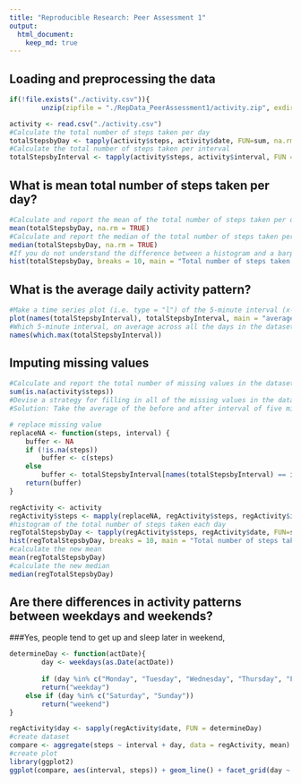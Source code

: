 ```yaml
---
title: "Reproducible Research: Peer Assessment 1"
output: 
  html_document:
    keep_md: true
---
```

## Loading and preprocessing the data
```r
if(!file.exists("./activity.csv")){
        unzip(zipfile = "./RepData_PeerAssessment1/activity.zip", exdir = "./") }

activity <- read.csv("./activity.csv")
#Calculate the total number of steps taken per day
totalStepsbyDay <- tapply(activity$steps, activity$date, FUN=sum, na.rm = TRUE)
#Calculate the total number of steps taken per interval
totalStepsbyInterval <- tapply(activity$steps, activity$interval, FUN = mean, na.rm=TRUE)

```


## What is mean total number of steps taken per day?
```r
#Calculate and report the mean of the total number of steps taken per day
mean(totalStepsbyDay, na.rm = TRUE)
#Calculate and report the median of the total number of steps taken per day
median(totalStepsbyDay, na.rm = TRUE)
#If you do not understand the difference between a histogram and a barplot, research the difference between them. Make a histogram of the total number of steps taken each day
hist(totalStepsbyDay, breaks = 10, main = "Total number of steps taken per day", xlab = "Steps taken per day")
```

## What is the average daily activity pattern?

```r
#Make a time series plot (i.e. type = "l") of the 5-minute interval (x-axis) and the average number of steps taken, averaged across all days (y-axis)
plot(names(totalStepsbyInterval), totalStepsbyInterval, main = "average daily activity pattern", xlab = "Interval of Day", ylab = "Avg Steps Taken")
#Which 5-minute interval, on average across all the days in the dataset, contains the maximum number of steps?
names(which.max(totalStepsbyInterval))
```
## Imputing missing values
```r
#Calculate and report the total number of missing values in the dataset (i.e. the total number of rows with NAs)
sum(is.na(activity$steps))
#Devise a strategy for filling in all of the missing values in the dataset. The strategy does not need to be sophisticated.
#Solution: Take the average of the before and after interval of five minutes

# replace missing value
replaceNA <- function(steps, interval) {
    buffer <- NA
    if (!is.na(steps))
        buffer <- c(steps)
    else
        buffer <- totalStepsbyInterval[names(totalStepsbyInterval) == interval]
    return(buffer)
}

regActivity <- activity
regActivity$steps <- mapply(replaceNA, regActivity$steps, regActivity$interval)
#histogram of the total number of steps taken each day 
regTotalStepsbyDay <- tapply(regActivity$steps, regActivity$date, FUN=sum)
hist(regTotalStepsbyDay, breaks = 10, main = "Total number of steps taken per day", xlab = "Steps taken per day")
#calculate the new mean
mean(regTotalStepsbyDay)
#calculate the new median
median(regTotalStepsbyDay)
```

## Are there differences in activity patterns between weekdays and weekends?
###Yes, people tend to get up and sleep later in weekend,
```r
determineDay <- function(actDate){
        day <- weekdays(as.Date(actDate))
        
        if (day %in% c("Monday", "Tuesday", "Wednesday", "Thursday", "Friday"))
        return("weekday")
    else if (day %in% c("Saturday", "Sunday"))
        return("weekend")
}

regActivity$day <- sapply(regActivity$date, FUN = determineDay)
#create dataset
compare <- aggregate(steps ~ interval + day, data = regActivity, mean)
#create plot
library(ggplot2)
ggplot(compare, aes(interval, steps)) + geom_line() + facet_grid(day ~ .) +  xlab("Interval") + ylab("Steps")
```
